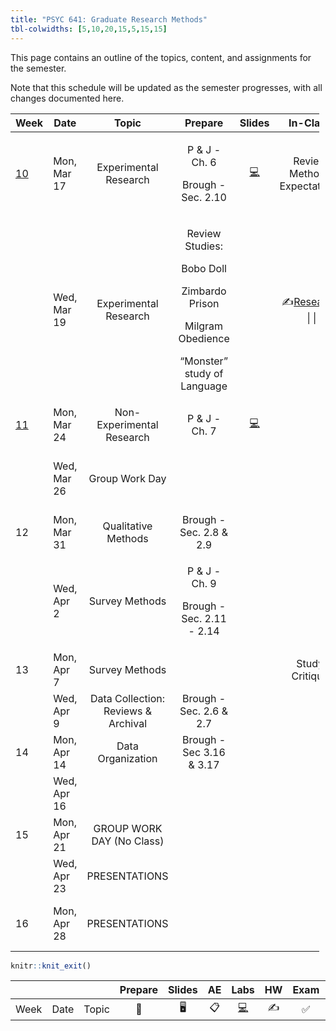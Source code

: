 ```yaml
---
title: "PSYC 641: Graduate Research Methods"
tbl-colwidths: [5,10,20,15,5,15,15]
---
```


This page contains an outline of the topics, content, and assignments for the semester.

Note that this schedule will be updated as the semester progresses, with all changes documented here.

::: column-screen-inset-right
+---------------------------+-------------+-------------------------------------+-----------------------------+------------------------------------------------------------------------------+------------------------------------------------------------------+-----------------------------------+
| Week                      | Date        | Topic                               | Prepare                     | Slides                                                                       | In-Class                                                         | Due                               |
+===========================+=============+:===================================:+:===========================:+:============================================================================:+:================================================================:+:=================================:+
| [10](/weeks/week-10.html) | Mon, Mar 17 | Experimental Research               | P & J - Ch. 6               | [💻](https://dharaden.github.io/psyc641-s25/slides/lec-10.html#/title-slide) | Review Methods Expectations                                      |                                   |
|                           |             |                                     |                             |                                                                              |                                                                  |                                   |
|                           |             |                                     | Brough - Sec. 2.10          |                                                                              |                                                                  |                                   |
+---------------------------+-------------+-------------------------------------+-----------------------------+------------------------------------------------------------------------------+------------------------------------------------------------------+-----------------------------------+
|                           | Wed, Mar 19 | Experimental Research               | Review Studies:             |                                                                              | ✍️[Research Redesigns](/slides/research_deep_dive_activity.html) |                                   |
|                           |             |                                     |                             |                                                                              |                                                                  |                                   |
|                           |             |                                     | Bobo Doll                   |                                                                              |                                                                  |                                   |
|                           |             |                                     |                             |                                                                              |                                                                  |                                   |
|                           |             |                                     | Zimbardo Prison             |                                                                              |                                                                  |                                   |
|                           |             |                                     |                             |                                                                              |                                                                  |                                   |
|                           |             |                                     | Milgram Obedience           |                                                                              |                                                                  |                                   |
|                           |             |                                     |                             |                                                                              |                                                                  |                                   |
|                           |             |                                     | "Monster" study of Language |                                                                              |                                                                  |                                   |
+---------------------------+-------------+-------------------------------------+-----------------------------+------------------------------------------------------------------------------+------------------------------------------------------------------+-----------------------------------+
| [11](/weeks/week-11.html) | Mon, Mar 24 | Non-Experimental Research           | P & J - Ch. 7               | [💻](https://dharaden.github.io/psyc641-s25/slides/lec-11.html#/title-slide) |                                                                  |                                   |
+---------------------------+-------------+-------------------------------------+-----------------------------+------------------------------------------------------------------------------+------------------------------------------------------------------+-----------------------------------+
|                           | Wed, Mar 26 | Group Work Day                      |                             |                                                                              |                                                                  | Methods Section Draft Sun, Mar 30 |
+---------------------------+-------------+-------------------------------------+-----------------------------+------------------------------------------------------------------------------+------------------------------------------------------------------+-----------------------------------+
| 12                        | Mon, Mar 31 | Qualitative Methods                 | Brough - Sec. 2.8 & 2.9     |                                                                              |                                                                  |                                   |
+---------------------------+-------------+-------------------------------------+-----------------------------+------------------------------------------------------------------------------+------------------------------------------------------------------+-----------------------------------+
|                           | Wed, Apr 2  | Survey Methods                      | P & J - Ch. 9               |                                                                              |                                                                  | Peer Review Sun, Apr 6            |
|                           |             |                                     |                             |                                                                              |                                                                  |                                   |
|                           |             |                                     | Brough - Sec. 2.11 - 2.14   |                                                                              |                                                                  |                                   |
+---------------------------+-------------+-------------------------------------+-----------------------------+------------------------------------------------------------------------------+------------------------------------------------------------------+-----------------------------------+
| 13                        | Mon, Apr 7  | Survey Methods                      |                             |                                                                              | Study Critique                                                   |                                   |
+---------------------------+-------------+-------------------------------------+-----------------------------+------------------------------------------------------------------------------+------------------------------------------------------------------+-----------------------------------+
|                           | Wed, Apr 9  | Data Collection: Reviews & Archival | Brough - Sec. 2.6 & 2.7     |                                                                              |                                                                  |                                   |
+---------------------------+-------------+-------------------------------------+-----------------------------+------------------------------------------------------------------------------+------------------------------------------------------------------+-----------------------------------+
| 14                        | Mon, Apr 14 | Data Organization                   | Brough - Sec 3.16 & 3.17    |                                                                              |                                                                  |                                   |
+---------------------------+-------------+-------------------------------------+-----------------------------+------------------------------------------------------------------------------+------------------------------------------------------------------+-----------------------------------+
|                           | Wed, Apr 16 |                                     |                             |                                                                              |                                                                  |                                   |
+---------------------------+-------------+-------------------------------------+-----------------------------+------------------------------------------------------------------------------+------------------------------------------------------------------+-----------------------------------+
| 15                        | Mon, Apr 21 | GROUP WORK DAY (No Class)           |                             |                                                                              |                                                                  |                                   |
+---------------------------+-------------+-------------------------------------+-----------------------------+------------------------------------------------------------------------------+------------------------------------------------------------------+-----------------------------------+
|                           | Wed, Apr 23 | PRESENTATIONS                       |                             |                                                                              |                                                                  |                                   |
+---------------------------+-------------+-------------------------------------+-----------------------------+------------------------------------------------------------------------------+------------------------------------------------------------------+-----------------------------------+
| 16                        | Mon, Apr 28 | PRESENTATIONS                       |                             |                                                                              |                                                                  | Final Report Mon, Apr 28          |
+---------------------------+-------------+-------------------------------------+-----------------------------+------------------------------------------------------------------------------+------------------------------------------------------------------+-----------------------------------+
:::

```r
knitr::knit_exit()
```

|      |      |       | Prepare | Slides | AE  |  Labs  | HW  | Exam | Project |
|------|------|-------|:-------:|:------:|:---:|:------:|:---:|:----:|:-------:|
| Week | Date | Topic |   📖    |   🖥️   | 📋  | [💻]() | ✍️  |  ✅  |   📂    |
